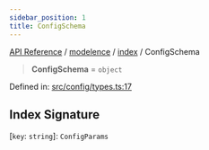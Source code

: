 ```yaml
---
sidebar_position: 1
title: ConfigSchema
---
```


[API Reference](/api-reference/modelence/index/type-aliases/../../../index) / [modelence](/api-reference/modelence/index/type-aliases/../../index) / [index](/api-reference/modelence/index/type-aliases/../index) / ConfigSchema

> **ConfigSchema** = `object`

Defined in: [src/config/types.ts:17](https://github.com/modelence/modelence/blob/df0c5788435c8faa0f8712932d26a40268a9218f/packages/modelence/src/config/types.ts#L17)

## Index Signature

\[`key`: `string`\]: `ConfigParams`
